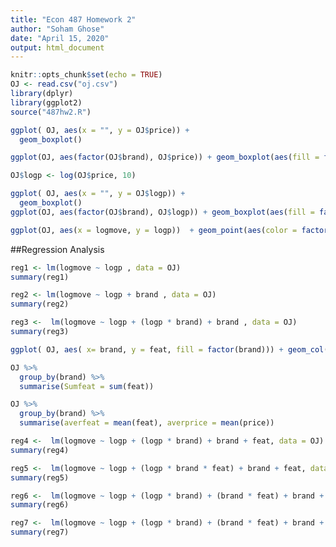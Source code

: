 ```yaml
---
title: "Econ 487 Homework 2"
author: "Soham Ghose"
date: "April 15, 2020"
output: html_document
---
```


```r
knitr::opts_chunk$set(echo = TRUE)
OJ <- read.csv("oj.csv")
library(dplyr)
library(ggplot2)
source("487hw2.R")
```



```r
ggplot( OJ, aes(x = "", y = OJ$price)) + 
  geom_boxplot()

ggplot(OJ, aes(factor(OJ$brand), OJ$price)) + geom_boxplot(aes(fill = factor(brand)))

OJ$logp <- log(OJ$price, 10)

ggplot( OJ, aes(x = "", y = OJ$logp)) + 
  geom_boxplot()
ggplot(OJ, aes(factor(OJ$brand), OJ$logp)) + geom_boxplot(aes(fill = factor(brand)))

ggplot(OJ, aes(x = logmove, y = logp))  + geom_point(aes(color = factor(brand)))

```



##Regression Analysis

```r
reg1 <- lm(logmove ~ logp , data = OJ)
summary(reg1)

reg2 <- lm(logmove ~ logp + brand , data = OJ)
summary(reg2)

reg3 <-  lm(logmove ~ logp + (logp * brand) + brand , data = OJ)
summary(reg3)
```

```r
ggplot( OJ, aes( x= brand, y = feat, fill = factor(brand))) + geom_col()
```

```r
OJ %>%
  group_by(brand) %>%
  summarise(Sumfeat = sum(feat)) 

OJ %>%
  group_by(brand) %>%
  summarise(averfeat = mean(feat), averprice = mean(price)) 
```

```r
reg4 <-  lm(logmove ~ logp + (logp * brand) + brand + feat, data = OJ)
summary(reg4)

reg5 <-  lm(logmove ~ logp + (logp * brand * feat) + brand + feat, data = OJ)
summary(reg5)

reg6 <-  lm(logmove ~ logp + (logp * brand) + (brand * feat) + brand + feat, data = OJ)
summary(reg6)

reg7 <-  lm(logmove ~ logp + (logp * brand) + (brand * feat) + brand + feat + EDUC + INCOME + ETHNIC , data = OJ)
summary(reg7)
        
```

